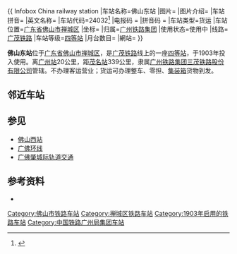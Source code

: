 {{ Infobox China railway station
|车站名称=佛山东站
|图片=
|图片介绍=
|车站拼音={{lang|la|Fóshāndōng Zhàn}}
|英文名称={{lang|en|Foshandong Railway Station}}
|车站代码=24032<ref>{{cite book|title=中华人民共和国铁路车站代码（GB/T 10302-2010）|publisher=中国标准出版社|year=2010|isbn=155066140495|ignore-isbn-error=true|pages=10}}</ref>
|电报码 = 
|拼音码 = 
|车站类型=货运
|车站位置=[[广东省|广东省]][[佛山市|佛山市]][[禅城区|禅城区]]
|坐标=
|归属=[[广州铁路集团|广州铁路集团]]
|使用状态=使用中
|线路=[[广茂铁路|广茂铁路]]
|车站等级=[[四等站_(中国大陆)|四等站]]
|月台数目=
|網站=
}}

'''佛山东站'''位于[[广东省|广东省]][[佛山市|佛山市]][[禅城区|禅城区]]，是[[广茂铁路|广茂铁路]]线上的一座[[四等站|四等站]]，于1903年投入使用。离[[广州站|广州站]]20公里，距[[茂名站|茂名站]]339公里，隶属[[广州铁路集团|广州铁路集团]][[三茂铁路股份有限公司|三茂铁路股份有限公司]]管辖。不办理客运营业；货运可办理整车、零担、[[集装箱|集装箱]]货物到发。

==邻近车站==
{{start rail box|[[中国铁路|中国铁路]]}}
{{s-inop|[[奇槎站|奇槎站]]|{{站|广州}}/{{站|石围塘}}方向}}
{{s-line|[[广茂铁路|广茂铁路]]<br />← 3km 佛山东站 2km →}}
{{s-inop|[[佛山站|佛山站]]|{{站|茂名西}}方向}}
{{end box}}
==参见==
*[[佛山西站|佛山西站]]
*[[广佛环线|广佛环线]]
*[[广佛肇城际轨道交通|广佛肇城际轨道交通]]

==参考资料==
{{Reflist}}
*{{Citation 
|author =孙本祥
|year=2003年
|title=《中国铁路站名词典》
|publisher=中国铁道出版社
|isbn=7-113-03941-3
|page=467页
}}

{{广茂铁路}}
{{China-rail-stub}}

[[Category:佛山市铁路车站|Category:佛山市铁路车站]]
[[Category:禅城区铁路车站|Category:禅城区铁路车站]]
[[Category:1903年启用的铁路车站|Category:1903年启用的铁路车站]]
[[Category:中国铁路广州局集团车站|Category:中国铁路广州局集团车站]]